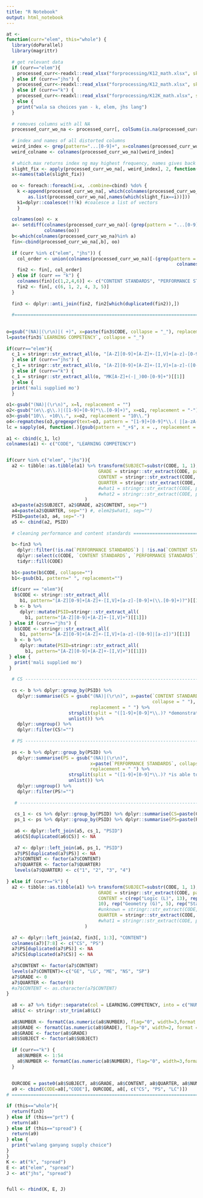 ```yaml
---
title: "R Notebook"
output: html_notebook
---
```


```r
at <-
function(curr="elem", this="whole") {
  library(doParallel)
  library(magrittr)
  
  # get relevant data
  if (curr=="elem"){
    processed_curr<-readxl::read_xlsx("forprocessing/K12_math.xlsx", skip=3, n_max=1102, col_names = TRUE)
  } else if (curr=="jhs") {
    processed_curr<-readxl::read_xlsx("forprocessing/K12_math.xlsx", skip=1107, col_names = TRUE)
  } else if (curr=="k") {
    processed_curr<-readxl::read_xlsx("forprocessing/K12K_math.xlsx", skip=7, n_max=70)
  } else {
    print("wala sa choices yan - k, elem, jhs lang")
  }
  
  # removes columns with all NA
  processed_curr_wo_na <- processed_curr[, colSums(is.na(processed_curr)) != nrow(processed_curr)]
  
  # index and names of all distorted columns
  weird_index <- grep(pattern="...[0-9]+", x=colnames(processed_curr_wo_na))
  weird_colname <- colnames(processed_curr_wo_na)[weird_index]
  
  # which.max returns index ng may highest frequency, names gives back the name!
  slight_fix <- apply(processed_curr_wo_na[, weird_index], 2, function(x){names(which.max(table(x)))})
  x<-names(table(slight_fix))
  
  oo <- foreach::foreach(i=x, .combine=cbind) %do% {
    k <-append(processed_curr_wo_na[, which(colnames(processed_curr_wo_na)==i)],
        as.list(processed_curr_wo_na[,names(which(slight_fix==i))]))
    k1=dplyr::coalesce(!!!k) #coalesce a list of vectors
    }
  
  colnames(oo) <- x
  a<- setdiff(colnames(processed_curr_wo_na)[-(grep(pattern = "...[0-9]+" , x = colnames(processed_curr_wo_na)))],
              colnames(oo))
  b<-which(colnames(processed_curr_wo_na)%in% a)
  fin<-cbind(processed_curr_wo_na[,b], oo)
  
  if (curr %in% c("elem", "jhs")) {
    col_order <- union(colnames(processed_curr_wo_na)[-(grep(pattern = "...[0-9]+" , x =
                                                               colnames(processed_curr_wo_na)))],colnames(oo))
    fin2 <- fin[, col_order]
  } else if (curr == "k") {
    colnames(fin)[c(1,2,4,6)] <- c("CONTENT STANDARDS", "PERFORMANCE STANDARDS", "LEARNING COMPETENCY", "CONTENT")
    fin2 <- fin[, c(6, 1, 2, 4, 3, 5)]
  }
  
  fin3 <- dplyr::anti_join(fin2, fin2[which(duplicated(fin2)),])
  
  #=============================================================================
  
  
o=gsub("(NA)|(\r\n)|( +)", x=paste(fin3$CODE, collapse = "_"), replacement = "")
l=paste(fin3$`LEARNING COMPETENCY`, collapse = "_")
    
if(curr=="elem"){
  c_1 = stringr::str_extract_all(o, "[A-Z][0-9]+[A-Z]+-[I,V]+[a-z]-[0-9]+(\\.[0-9]+)?")[[1]]
  } else if (curr=="jhs") {
  c_1 = stringr::str_extract_all(o, "[A-Z][0-9]+[A-Z]+-[I,V]+[a-z]-([0-9]|[a-z])")[[1]]
  } else if (curr=="k") {
  c_1 = stringr::str_extract_all(o, "MK[A-Z]+(-|_)00-[0-9]+")[[1]]
  } else {
  print('mali supplied mo')
  }
    
o1<-gsub("(NA)|(\r\n)", x=l, replacement = "")
o2<-gsub("(e\\.g\\.)|([1-9]+[0-9]*\\.[0-9]+)", x=o1, replacement = "-") 
o3<-gsub("10\\. +10\\.", x=o2, replacement = "10\\.")
o4<-regmatches(o3,gregexpr(text=o3, pattern = "[1-9]+[0-9]*\\.( |[a-zA-Z]).+?(_|\\.) *[a-z]*"))
lc = sapply(o4, function(.){gsub(pattern = "_+$", x = ., replacement = "")})
  
a1 <- cbind(c_1, lc)
colnames(a1) <- c("CODE", "LEARNING COMPETENCY")


if(curr %in% c("elem", "jhs")){
  a2 <- tibble::as.tibble(a1) %>% transform(SUBJECT=substr(CODE, 1, 1),
                                  GRADE = stringr::str_extract(CODE, pattern="[0-9]+"),
                                  CONTENT = stringr::str_extract(CODE, pattern="([A-Z]+){2}"),
                                  QUARTER = stringr::str_extract(CODE, pattern="([IV]+)|((0+){2})")#,
                                  #what1 = stringr::str_extract(CODE, pattern="[a-z]+"),
                                  #what2 = stringr::str_extract(CODE, pattern="[0-9]+(\\.[0-9])?$")
                             )
  a3=paste(a2$SUBJECT, a2$GRADE, a2$CONTENT, sep="") 
  a4=paste(a2$QUARTER, sep="") #, elem2$what1, sep="") 
  PSID=paste(a3, a4, sep="-")
  a5 <- cbind(a2, PSID)
  
  # cleaning performance and content standards ===================================
  
  b<-fin3 %>% 
    dplyr::filter(!is.na(`PERFORMANCE STANDARDS`) | !is.na(`CONTENT STANDARDS`)) %>%
    dplyr::select(c(CODE, `CONTENT STANDARDS`, `PERFORMANCE STANDARDS`))%>% 
    tidyr::fill(CODE)
  
  b1<-paste(b$CODE, collapse="")
  b1<-gsub(b1, pattern=" ", replacement="")
  
  if(curr == "elem"){
   b$CODE <- stringr::str_extract_all(
     b1, pattern="[A-Z][0-9]+[A-Z]+-[I,V]+[a-z]-[0-9]+(\\.[0-9]+)?")[[1]]
   b <- b %>% 
     dplyr::mutate(PSID=stringr::str_extract_all(
       b1, pattern="[A-Z][0-9]+[A-Z]+-[I,V]+")[[1]])
 } else if (curr=="jhs") {
   b$CODE <- stringr::str_extract_all(
     b1, pattern="[A-Z][0-9]+[A-Z]+-[I,V]+[a-z]-([0-9]|[a-z])")[[1]]
   b <- b %>% 
     dplyr::mutate(PSID=stringr::str_extract_all(
       b1, pattern="[A-Z][0-9]+[A-Z]+-[I,V]+")[[1]])
 } else {
   print('mali supplied mo')
 }
  
  # CS ------------------------------------------------------------------------
  
  cs <- b %>% dplyr::group_by(PSID) %>% 
    dplyr::summarise(CS = gsub("(NA)|(\r\n)", x=paste(`CONTENT STANDARDS`,
                                                      collapse = " "),
                               replacement = " ") %>%
                       strsplit(split = "([1-9]+[0-9]*\\.)? *demonstrates") %>%
                       unlist()) %>%
    dplyr::ungroup() %>%
    dplyr::filter(CS!="")
  
  # PS ------------------------------------------------------------------------
  
  ps <- b %>% dplyr::group_by(PSID) %>% 
    dplyr::summarise(PS = gsub("(NA)|(\r\n)",
                               x=paste(`PERFORMANCE STANDARDS`, collapse = " "),
                               replacement = " ") %>%
                       strsplit(split = "([1-9]+[0-9]*\\.)? *is able to") %>%
                       unlist()) %>%
    dplyr::ungroup() %>%
    dplyr::filter(PS!="")
   
   # ---------------------------------------------------------------------------
   
   cs_1 <- cs %>% dplyr::group_by(PSID) %>% dplyr::summarise(CS=paste(CS, collapse="_"))
   ps_1 <- ps %>% dplyr::group_by(PSID) %>% dplyr::summarise(PS=paste(PS, collapse="_"))
   
   a6 <- dplyr::left_join(a5, cs_1, "PSID")
   a6$CS[duplicated(a6$CS)] <- NA
   
   a7 <- dplyr::left_join(a6, ps_1, "PSID")
   a7$PS[duplicated(a7$PS)] <- NA
   a7$CONTENT <- factor(a7$CONTENT)
   a7$QUARTER <- factor(a7$QUARTER)
   levels(a7$QUARTER) <- c("1", "2", "3", "4")
   
} else if (curr=="k") {
  a2 <- tibble::as.tibble(a1) %>% transform(SUBJECT=substr(CODE, 1, 1),
                                  GRADE = stringr::str_extract(CODE, pattern="K"),
                                  CONTENT = c(rep("Logic (L)", 13), rep("Number and Number Sense (NNS)", 22), rep("Measurement (ME)",
                                  10), rep("Geometry (G)", 5), rep("Statistics and Probability (SP)", 4)),
                                  #unknown = stringr::str_extract(CODE, pattern="(?<=MK).*?(?=-|_)"),
                                  QUARTER = stringr::str_extract(CODE, pattern="00")#,
                                  #what1 = stringr::str_extract(CODE, pattern="[0-9]+$")
                             )
  
  a7 <- dplyr::left_join(a2, fin3[, 1:3], "CONTENT")
  colnames(a7)[7:8] <- c("CS", "PS")
  a7$PS[duplicated(a7$PS)] <- NA
  a7$CS[duplicated(a7$CS)] <- NA
  
  a7$CONTENT <- factor(a7$CONTENT)
  levels(a7$CONTENT)<-c("GE", "LG", "ME", "NS", "SP")
  a7$GRADE <- 0
  a7$QUARTER <- factor(0)
  #a7$CONTENT <- as.character(a7$CONTENT)
}
  
  a8 <- a7 %>% tidyr::separate(col = LEARNING.COMPETENCY, into = c("NUMBER", "LC"), sep = "\\.", extra = "merge")
  a8$LC <- stringr::str_trim(a8$LC)
  
  a8$NUMBER <- formatC(as.numeric(a8$NUMBER), flag="0", width=3,format = "d")
  a8$GRADE <- formatC(as.numeric(a8$GRADE), flag="0", width=2, format = "d")
  a8$GRADE <- factor(a8$GRADE)
  a8$SUBJECT <- factor(a8$SUBJECT)
  
  if (curr=="k") {
    a8$NUMBER <- 1:54
    a8$NUMBER <- formatC(as.numeric(a8$NUMBER), flag="0", width=3,format = "d")
  } 
  
  
  OURCODE = paste0(a8$SUBJECT, a8$GRADE, a8$CONTENT, a8$QUARTER, a8$NUMBER)
  a9 <- cbind(CODE=a8[,"CODE"], OURCODE, a8[, c("CS", "PS", "LC")])
# ==============================================================================

if (this=="whole"){
  return(fin3)
} else if (this=="prt") {
  return(a8)
} else if (this=="spread") {
  return(a9)
} else {
  print("walang ganyang supply choice")
}
}
K <- at("k", "spread")
E <- at("elem", "spread")
J <- at("jhs", "spread")


full <- rbind(K, E, J)
```
